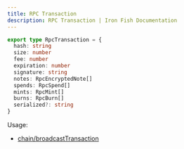 ```yaml
---
title: RPC Transaction
description: RPC Transaction | Iron Fish Documentation
---
```

```typescript
export type RpcTransaction = {
  hash: string
  size: number
  fee: number
  expiration: number
  signature: string
  notes: RpcEncryptedNote[]
  spends: RpcSpend[]
  mints: RpcMint[]
  burns: RpcBurn[]
  serialized?: string
}
```

Usage: 
- [chain/broadcastTransaction](/developers/documentation/rpc/chain/broadcast_transaction)